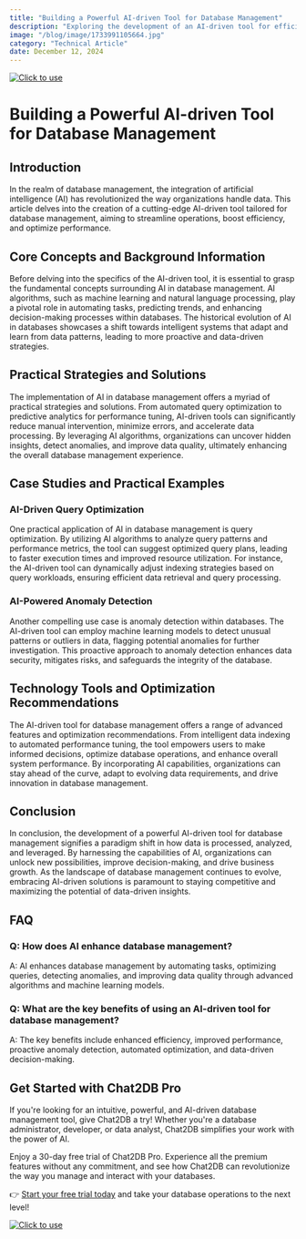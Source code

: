```yaml
---
title: "Building a Powerful AI-driven Tool for Database Management"
description: "Exploring the development of an AI-driven tool for efficient database management, enhancing productivity and performance."
image: "/blog/image/1733991105664.jpg"
category: "Technical Article"
date: December 12, 2024
---
```

[![Click to use](/image/blog/bg/chat2db1.png)](https://app.chat2db.ai/)
# Building a Powerful AI-driven Tool for Database Management


<Authors date="December 12, 2024">
  <Author name="Jing" link="https://chat2db.ai" />
</Authors>

## Introduction

In the realm of database management, the integration of artificial intelligence (AI) has revolutionized the way organizations handle data. This article delves into the creation of a cutting-edge AI-driven tool tailored for database management, aiming to streamline operations, boost efficiency, and optimize performance.

## Core Concepts and Background Information

Before delving into the specifics of the AI-driven tool, it is essential to grasp the fundamental concepts surrounding AI in database management. AI algorithms, such as machine learning and natural language processing, play a pivotal role in automating tasks, predicting trends, and enhancing decision-making processes within databases. The historical evolution of AI in databases showcases a shift towards intelligent systems that adapt and learn from data patterns, leading to more proactive and data-driven strategies.

## Practical Strategies and Solutions

The implementation of AI in database management offers a myriad of practical strategies and solutions. From automated query optimization to predictive analytics for performance tuning, AI-driven tools can significantly reduce manual intervention, minimize errors, and accelerate data processing. By leveraging AI algorithms, organizations can uncover hidden insights, detect anomalies, and improve data quality, ultimately enhancing the overall database management experience.

## Case Studies and Practical Examples

### AI-Driven Query Optimization

One practical application of AI in database management is query optimization. By utilizing AI algorithms to analyze query patterns and performance metrics, the tool can suggest optimized query plans, leading to faster execution times and improved resource utilization. For instance, the AI-driven tool can dynamically adjust indexing strategies based on query workloads, ensuring efficient data retrieval and query processing.

### AI-Powered Anomaly Detection

Another compelling use case is anomaly detection within databases. The AI-driven tool can employ machine learning models to detect unusual patterns or outliers in data, flagging potential anomalies for further investigation. This proactive approach to anomaly detection enhances data security, mitigates risks, and safeguards the integrity of the database.

## Technology Tools and Optimization Recommendations

The AI-driven tool for database management offers a range of advanced features and optimization recommendations. From intelligent data indexing to automated performance tuning, the tool empowers users to make informed decisions, optimize database operations, and enhance overall system performance. By incorporating AI capabilities, organizations can stay ahead of the curve, adapt to evolving data requirements, and drive innovation in database management.

## Conclusion

In conclusion, the development of a powerful AI-driven tool for database management signifies a paradigm shift in how data is processed, analyzed, and leveraged. By harnessing the capabilities of AI, organizations can unlock new possibilities, improve decision-making, and drive business growth. As the landscape of database management continues to evolve, embracing AI-driven solutions is paramount to staying competitive and maximizing the potential of data-driven insights.

## FAQ

### Q: How does AI enhance database management?

A: AI enhances database management by automating tasks, optimizing queries, detecting anomalies, and improving data quality through advanced algorithms and machine learning models.

### Q: What are the key benefits of using an AI-driven tool for database management?

A: The key benefits include enhanced efficiency, improved performance, proactive anomaly detection, automated optimization, and data-driven decision-making.


## Get Started with Chat2DB Pro

If you're looking for an intuitive, powerful, and AI-driven database management tool, give Chat2DB a try! Whether you're a database administrator, developer, or data analyst, Chat2DB simplifies your work with the power of AI.

Enjoy a 30-day free trial of Chat2DB Pro. Experience all the premium features without any commitment, and see how Chat2DB can revolutionize the way you manage and interact with your databases.

👉 [Start your free trial today](https://app.chat2db.ai/) and take your database operations to the next level!

[![Click to use](/image/blog/bg/chat2db.jpg)](https://app.chat2db.ai/)